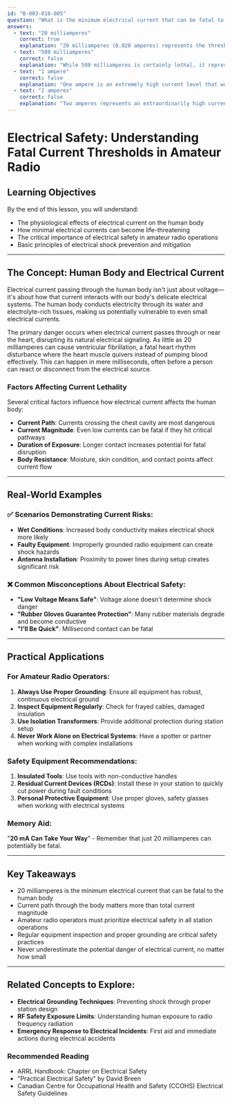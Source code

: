 ```yaml
---
id: "B-003-018-005"
question: "What is the minimum electrical current that can be fatal to the human body?"
answers:
  - text: "20 milliamperes"
    correct: true
    explanation: "20 milliamperes (0.020 amperes) represents the threshold at which electrical current becomes potentially lethal to the human body. At this current level, the electrical signal can disrupt heart muscle electrical signals, potentially causing cardiac fibrillation - an irregular heart rhythm that can rapidly lead to death. Even relatively low currents can be fatal if they pass through critical body pathways, particularly across the heart."
  - text: "500 milliamperes"
    correct: false
    explanation: "While 500 milliamperes is certainly lethal, it represents a much higher current level than the minimum fatal current. At this current, massive tissue damage and near-instantaneous cardiac and respiratory failure would occur. The question asks for the minimum current that can potentially cause fatality."
  - text: "1 ampere"
    correct: false
    explanation: "One ampere is an extremely high current level that would cause immediate, catastrophic tissue destruction. This current would cause severe burns, complete muscle destruction, and instantaneous cardiac arrest. It far exceeds the minimum fatal current threshold."
  - text: "2 amperes"
    correct: false
    explanation: "Two amperes represents an extraordinarily high current level that would cause complete and immediate destruction of body tissues. At this current, electrical paths would be essentially vaporized, causing instant death through complete systemic failure. This is far beyond the minimum fatal current level."
---
```


# Electrical Safety: Understanding Fatal Current Thresholds in Amateur Radio

## Learning Objectives
By the end of this lesson, you will understand:
- The physiological effects of electrical current on the human body
- How minimal electrical currents can become life-threatening
- The critical importance of electrical safety in amateur radio operations
- Basic principles of electrical shock prevention and mitigation

---

## The Concept: Human Body and Electrical Current

Electrical current passing through the human body isn't just about voltage—it's about how that current interacts with our body's delicate electrical systems. The human body conducts electricity through its water and electrolyte-rich tissues, making us potentially vulnerable to even small electrical currents.

The primary danger occurs when electrical current passes through or near the heart, disrupting its natural electrical signaling. As little as 20 milliamperes can cause ventricular fibrillation, a fatal heart rhythm disturbance where the heart muscle quivers instead of pumping blood effectively. This can happen in mere milliseconds, often before a person can react or disconnect from the electrical source.

### Factors Affecting Current Lethality

Several critical factors influence how electrical current affects the human body:
- **Current Path**: Currents crossing the chest cavity are most dangerous
- **Current Magnitude**: Even low currents can be fatal if they hit critical pathways
- **Duration of Exposure**: Longer contact increases potential for fatal disruption
- **Body Resistance**: Moisture, skin condition, and contact points affect current flow

---

## Real-World Examples

### ✅ Scenarios Demonstrating Current Risks:
- **Wet Conditions**: Increased body conductivity makes electrical shock more likely
- **Faulty Equipment**: Improperly grounded radio equipment can create shock hazards
- **Antenna Installation**: Proximity to power lines during setup creates significant risk

### ❌ Common Misconceptions About Electrical Safety:
- **"Low Voltage Means Safe"**: Voltage alone doesn't determine shock danger
- **"Rubber Gloves Guarantee Protection"**: Many rubber materials degrade and become conductive
- **"I'll Be Quick"**: Millisecond contact can be fatal

---

## Practical Applications

### For Amateur Radio Operators:
1. **Always Use Proper Grounding**: Ensure all equipment has robust, continuous electrical ground
2. **Inspect Equipment Regularly**: Check for frayed cables, damaged insulation
3. **Use Isolation Transformers**: Provide additional protection during station setup
4. **Never Work Alone on Electrical Systems**: Have a spotter or partner when working with complex installations

### Safety Equipment Recommendations:
1. **Insulated Tools**: Use tools with non-conductive handles
2. **Residual Current Devices (RCDs)**: Install these in your station to quickly cut power during fault conditions
3. **Personal Protective Equipment**: Use proper gloves, safety glasses when working with electrical systems

### Memory Aid:
"**20 mA Can Take Your Way**" - Remember that just 20 milliamperes can potentially be fatal.

---

## Key Takeaways

- 20 milliamperes is the minimum electrical current that can be fatal to the human body
- Current path through the body matters more than total current magnitude
- Amateur radio operators must prioritize electrical safety in all station operations
- Regular equipment inspection and proper grounding are critical safety practices
- Never underestimate the potential danger of electrical current, no matter how small

---

## Related Concepts to Explore:
- **Electrical Grounding Techniques**: Preventing shock through proper station design
- **RF Safety Exposure Limits**: Understanding human exposure to radio frequency radiation
- **Emergency Response to Electrical Incidents**: First aid and immediate actions during electrical accidents

### Recommended Reading
- ARRL Handbook: Chapter on Electrical Safety
- "Practical Electrical Safety" by David Breen
- Canadian Centre for Occupational Health and Safety (CCOHS) Electrical Safety Guidelines